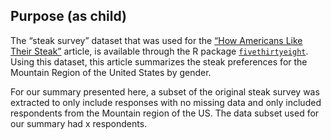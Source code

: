 ## Purpose (as child)

The "steak survey" dataset that was used for the ["How
Americans Like Their
Steak"](https://fivethirtyeight.com/features/how-americans-like-their-steak/) article, is available through
the R package [`fivethirtyeight`](https://cran.r-
project.org/web/packages/fivethirtyeight/index.html).
Using this dataset, this article summarizes the steak
preferences for the Mountain Region of the
United States by gender.

For our summary presented here, a subset of the original steak survey was extracted to only include responses with no missing data and only included respondents from the Mountain region of the US. The data subset used for our summary had x respondents.

